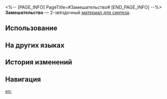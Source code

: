 <%-- [PAGE_INFO]
PageTitle=#Замешательство#
[END_PAGE_INFO] --%>
{{Предмет Инфобокс
|id          = 181014
|Изображение = Предмет Замешательство.png
|Тип         = Материал для синтеза
|Инвентарь   = Другие материалы
|Редкость    = 2
|Эффект      = 
|Описание    = Материал для синтеза уровня 2
|Источник1   = [[Отель «Грёзы»: Мем зоны воспоминаний «Моё Сердце Разбито» и другие противники]]
|Источник2   = [[Разрушаемые предметы на Пенаконии]]
|Источник3   = [[Чашелист (золотой)]]
}}
{{Описание|Плохой из меня был ребёнок: ни особых умений, ни выдающихся талантов. У меня едва получилось дотянуть до требований, необходимых для поступления в колледж, потом с трудом получилось заработать достаточно кредитов, чтобы защитить научную степень. А сейчас я сижу за столом и размышляю, как донести до вас своё понимание «замешательства», да и стоит ли мне засорять ваши головы своими поверхностными суждениями? И вообще, вам точно надо слушать всю эту мою ломаную тарабарщину? Я не знаю ответа.<br /><br />''«В любом случае, надеюсь, что вам понравится».''}}
'''Замешательство''' — 2-звёздочный [[Материалы для синтеза|материал для синтеза]].

==Использование==
{{Используется в создании}}

==На других языках==
{{На других языках
|en   = Confounding
|zhs  = 迷茫
|zht  = 迷茫
|ja   = 茫漠
|ko   = 아득함
|es   = Confusión
|fr   = Confusion
|ru   = Замешательство
|th   = Confounding
|vi   = Mơ Màng
|de   = Verwirrung
|id   = Confounding
|pt   = Confusão
}}

==История изменений==
{{История изменений|3.5}}

==Навигация==
{{Материалы синтеза Навбокс}}

[[en:]]